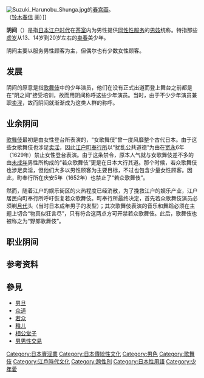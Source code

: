 {{Unreferenced|time=2018-06-12T07:21:05+00:00}}
{{About|江户时代日本男性同性性工作者的统称|宗教概念中的阴曹地府或幽冥世界|阴间}}

[[File:Suzuki_Harunobu_Shunga.jpg|thumb]]的[[春宫画|春宫画]]。<br />（[[铃木春信|铃木春信]] 画）]]
{{Japanese|japanese=陰間|kana=かげま|romaji=Kagema}}

'''阴间'''（{{Lang-ja|'''陰間'''}}）是指[[日本|日本]][[江户时代|江户时代]]在[[茶寮|茶室]]内为男性提供[[男男性交易|同性性服务]]的[[男妓|男妓]]统称。特指那些[[虚岁|虚岁]]从13、14岁到20岁左右的[[卖淫|卖春]]美少年。

阴间主要以服务男性顾客为主，但偶尔也有少数女性顾客。

== 发展 ==
阴间的原意是指[[歌舞伎|歌舞伎]]中的少年演员，他们在没有正式出道而登上舞台之前都是在“阴之间”接受培训，故而用阴间称呼这些少年演员。当时，由于不少少年演员兼职[[卖淫|卖淫]]，故而阴间就渐渐成为这类人群的称呼。

== 业余阴间 ==
[[歌舞伎|歌舞伎]]最初是由女性登台所表演的，“女歌舞伎”曾一度风靡整个古代日本。由于这些女歌舞伎也涉足[[卖淫|卖淫]]，因此[[町奉行|江户町奉行所]]以“扰乱公共道德”为由在[[宽永|宽永]]6年（1629年）禁止女性登台表演。由于这条禁令，原本人气就与女歌舞伎差不多的由[[未成年|未成年]]男性所构成的“若众歌舞伎”更是在日本大行其道。那个时候，若众歌舞伎也涉足卖淫，但他们大多以男性顾客为主要目标，不过也包含少量女性顾客。因此，町奉行所在庆安5年（1652年）也禁止了“若众歌舞伎”。

然而，随着江户的娱乐街区的火热程度已经消散，为了挽救江户的娱乐产业，江户居民向町奉行所呼吁恢复若众歌舞伎。町奉行所最终决定，首先若众歌舞伎演员必须剃[[月代|月代]]头（当时日本成年男子的发型）；其次歌舞伎表演的音乐和舞蹈必须在主题上切合“物真似狂言尽”，只有符合这两点方可开禁若众歌舞伎。此后，歌舞伎也被称之为“野郎歌舞伎”。

== 职业阴间 ==

== 参考资料 ==
{{Reflist}}

== 參見 ==
{{Portal|LGBT|日本}}
{{Div col|colwidth=10em}}
* [[男旦|男旦]]
* [[众道|众道]]
* [[若众|若众]]
* [[稚儿|稚儿]]
* [[相公堂子|相公堂子]]
* [[男男性交易|男男性交易]]
{{Div col end}}

{{LGBT in Japan}}
{{LGBT}}

[[Category:日本賣淫業|Category:日本賣淫業]]
[[Category:日本傳統性文化|Category:日本傳統性文化]]
[[Category:男色|Category:男色]]
[[Category:歌舞伎|Category:歌舞伎]]
[[Category:江戶時代文化|Category:江戶時代文化]]
[[Category:跨性別|Category:跨性別]]
[[Category:日本性用語|Category:日本性用語]]
[[Category:少年愛|Category:少年愛]]